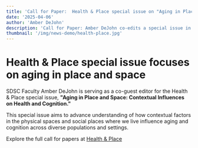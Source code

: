 ```yaml
---
title: 'Call for Paper:  Health & Place special issue on "Aging in Place and Space"'
date: '2025-04-06'
author: 'Amber DeJohn'
description: 'Call for Paper: Amber DeJohn co-edits a special issue in Health & Place on Aging'
thumbnail: '/img/news-demo/health-place.jpg'
---
```


# Health & Place special issue focuses on aging in place and space

SDSC Faculty Amber DeJohn is serving as a co-guest editor for the Health & Place special issue, **"Aging in Place and Space: Contextual Influences on Health and Cognition."**

This special issue aims to advance understanding of how contextual factors in the physical spaces and social places where we live influence aging and cognition across diverse populations and settings.

Explore the full call for papers at [Health & Place](https://www.sciencedirect.com/special-issue/321139/aging-in-place-and-space-contextual-influences-on-health-and-cognition)
